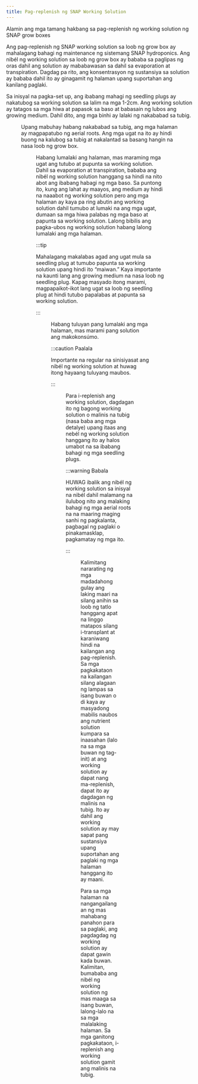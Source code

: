 ```yaml
---
title: Pag-replenish ng SNAP Working Solution
---
```



<Lead>

 Alamin ang mga tamang hakbang sa pag-replenish ng working solution ng SNAP
 grow boxes

 </Lead>

Ang pag-replenish ng SNAP working solution sa loob ng grow box ay mahalagang
bahagi ng maintenance ng sistemang SNAP hydroponics. Ang nibél ng working
solution sa loob ng grow box ay bababa sa paglipas ng oras dahil ang solution ay
mababawasan sa dahil sa evaporation at transpiration. Dagdag pa rito, ang
konsentrasyon ng sustansiya sa solution ay bababa dahil ito ay ginagamit ng
halaman upang suportahan ang kanilang paglaki.

Sa inisyal na pagka-set up, ang ibabang mahagi ng seedling plugs ay nakatubog sa
working solution sa lalim na mga 1-2cm. Ang working solution ay tatagos sa mga
hiwa at papasok sa baso at babasain ng lubos ang growing medium. Dahil dito,
ang mga binhi ay lalaki ng nakababad sa tubig.

<Figure
  caption="Sa simula, ang ibabang bahagi ng seedling plugs ay nakatubog sa
    working solution na may lalim na 1-2cm."
  alt="Ilustrasyon: ang mga ibabang bahagi ng seedling plugs ay nakatubog sa
    working solution. Wala pang ugat na nalabas."
  src="replenishment-1.png"
/>

Upang mabuhay habang nakababad sa tubig, ang mga halaman ay magpapatubo ng
aerial roots. Ang mga ugat na ito ay hindi buong na kalubog sa tubig at
nakalantad sa basang hangin na nasa loob ng grow box.

<Figure
  caption="Tumubo na ang mga aerial roots at bumaba na ang nebél ng working
    solution."
  alt="Ilustrasyon: tumubo na palabas ng seedling plugs ang mga ugat at bumaba
    na ang nibél ng working solution."
  src="replenishment-2.png"
/>

Habang lumalaki ang halaman, mas maraming mga ugat ang tutubo at pupunta sa
working solution. Dahil sa evaporation at transpiration, bababa ang nibél ng
working solution hanggang sa hindi na nito abot ang ibabang habagi ng mga baso.
Sa puntong ito, kung ang lahat ay maayos, ang medium ay hindi na naaabot ng
working solution pero ang mga halaman ay kaya pa ring abutin ang working
solution dahil tumubo at lumaki na ang mga ugat, dumaan sa mga hiwa palabas ng
mga baso at papunta sa working solution. Lalong bibilis ang pagka-ubos ng
working solution habang lalong lumalaki ang mga halaman.

:::tip

Mahalagang makalabas agad ang ugat mula sa seedling plug at tumubo papunta sa
working solution upang hindi ito “maiwan.” Kaya importante na kaunti lang ang
growing medium na nasa loob ng seedling plug. Kapag masyado itong marami,
magpapaikot-ikot lang ugat sa loob ng seedling plug at hindi tutubo papalabas at
papunta sa working solution.

:::

<Figure
  caption="Mas marami pang mga ugat ang tumubo at kapansin-pansin ang paglaki
    ng mga halaman."
  alt="Ilustrasyon: mas marami pa ang mga ugat ang tumubo papalabas ng seedling
    plug at papunta sa working solution."
  src="replenishment-3.png"
/>

Habang tuluyan pang lumalaki ang mga halaman, mas marami pang solution ang
makokonsúmo.

:::caution Paalala

Importante na regular na sinisiyasat ang nibél ng working solution at huwag
itong hayaang tuluyang maubos.

:::

<Figure
  caption="Ang nibél ng working solution ay mababa na at kailangan nang dagdagan."
  alt="Ilustrasyon: mas marami pang ugat ang tubugo papalabas ng seeling plug at
  ang nibél ng working solution ay napakababa na ngayon."
  src="replenishment-4.png"
/>

Para i-replenish ang working solution, dagdagan ito ng bagong working solution o
malinis na tubig (nasa baba ang mga detalye) upang itaas ang nebél ng working
solution hanggang ito ay halos umabot na sa ibabang bahagi ng mga seedling plugs.

:::warning Babala

HUWAG ibalik ang nibél ng working solution sa inisyal na nibél dahil malamang
na ilulubog nito ang malaking bahagi ng mga aerial roots na na maaring maging
sanhi ng pagkalanta, pagbagal ng paglaki o pinakamasklap, pagkamatay ng mga ito.

:::

<Figure
  caption="Na-replenish na ang nibél ng working solution at ito ay nasa ibaba
  lamang ng puwetan ng mga seedling plugs."
  alt="Ilustrasyon: naitas na ang nibél ng working solution pero hindi nito
    narating ang puwetan ng mga baso at hindi inilubog ang lahat ng mga ugat."
  src="replenishment-5.png"
/>

Kalimitang nararating ng mga madadahong gulay ang laking maari na silang anihin
sa loob ng tatlo hanggang apat na linggo matapos silang i-transplant at karaniwang
hindi na kailangan ang pag-replenish. Sa mga pagkakataon na kailangan silang
alagaan ng lampas sa isang buwan o di kaya ay masyadong mabilis naubos ang
nutrient solution kumpara sa inaasahan (lalo na sa mga buwan ng tag-init) at ang
working solution ay dapat nang ma-replenish, dapat ito ay dagdagan ng malinis na
tubig. Ito ay dahil ang working solution ay may sapat pang sustansiya upang
suportahan ang paglaki ng mga halaman hanggang ito ay maani.


Para sa mga halaman na nangangailangan ng mas mahabang panahon para sa paglaki,
ang pagdagdag ng working solution ay dapat gawin kada buwan. Kalimitan, bumababa
ang nibél ng working solution ng mas maaga sa isang buwan, lalong-lalo na sa mga
malalaking halaman. Sa mga ganitong pagkakataon, i-replenish ang working solution
gamit ang malinis na tubig.